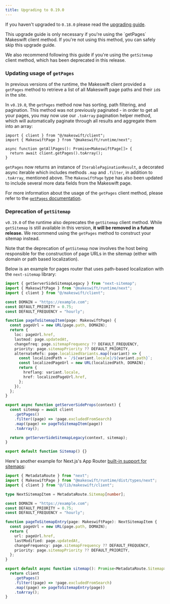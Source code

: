 ```yaml
---
title: Upgrading to 0.19.0
---
```


If you haven't upgraded to `0.18.0` please read the [upgrading guide](/developer/upgrading/0.18.0).

<Warning>
  This upgrade guide is only necessary if you're using the `getPages` Makeswift
  client method. If you're not using this method, you can safely skip this upgrade
  guide.

We also recommend following this guide if you're using the `getSitemap` client
method, which has been deprecated in this release.

</Warning>

### Updating usage of `getPages`

In previous versions of the runtime, the Makeswift client provided a `getPages`
method to retrieve a list of all Makeswift page paths and their `id`s in the site.

In `v0.19.0`, the `getPages` method now has sorting, path filtering, and
pagination. This method was not previously paginated - in order to get all your
pages, you may now use our `.toArray` pagination helper method, which will
automatically paginate through all results and aggregate them into an array:

```tsx get-all-pages.ts
import { client } from "@/makeswift/client";
import { MakeswiftPage } from "@makeswift/runtime/next";

async function getAllPages(): Promise<MakeswiftPage[]> {
  return await client.getPages().toArray();
}
```

`getPages` now returns an instance of `IterablePaginationResult`, a decorated
async iterable which includes methods `.map` and `.filter`, in addition to
`.toArray`, mentioned above. The `MakeswiftPage` type has also been updated to
include several more data fields from the Makeswift page.

For more information about the usage of the `getPages` client method, please
refer to the [`getPages` documentation](/developer/reference/client/get-pages).

### Deprecation of `getSitemap`

`v0.19.0` of the runtime also deprecates the `getSitemap` client method. While
`getSitemap` is still available in this version, **it will be removed in a
future release.** We recommend using the `getPages` method to construct your
sitemap instead.

Note that the deprecation of `getSitemap` now involves the host
being responsible for the construction of page URLs in the sitemap (either with
domain or path based localization).

Below is an example for pages router that uses path-based localization with the
`next-sitemap` library:

```ts pages/sitemap.xml.ts
import { getServerSideSitemapLegacy } from "next-sitemap";
import { MakeswiftPage } from "@makeswift/runtime/next";
import { client } from "@/makeswift/client";

const DOMAIN = "https://example.com";
const DEFAULT_PRIORITY = 0.75;
const DEFAULT_FREQUENCY = "hourly";

function pageToSitemapItem(page: MakeswiftPage) {
  const pageUrl = new URL(page.path, DOMAIN);
  return {
    loc: pageUrl.href,
    lastmod: page.updatedAt,
    changefreq: page.sitemapFrequency ?? DEFAULT_FREQUENCY,
    priority: page.sitemapPriority ?? DEFAULT_PRIORITY,
    alternateRefs: page.localizedVariants.map((variant) => {
      const localizedPath = `/${variant.locale}/${variant.path}`;
      const localizedPageUrl = new URL(localizedPath, DOMAIN);
      return {
        hreflang: variant.locale,
        href: localizedPageUrl.href,
      };
    }),
  };
}

export async function getServerSideProps(context) {
  const sitemap = await client
    .getPages()
    .filter((page) => !page.excludedFromSearch)
    .map((page) => pageToSitemapItem(page))
    .toArray();

  return getServerSideSitemapLegacy(context, sitemap);
}

export default function Sitemap() {}
```

Here's another example for Next.js's App Router [built-in support for
sitemaps](https://nextjs.org/docs/app/api-reference/file-conventions/metadata/sitemap):

```ts app/sitemap.ts
import { MetadataRoute } from "next";
import { MakeswiftPage } from "@makeswift/runtime/dist/types/next";
import { client } from "@/lib/makeswift/client";

type NextSitemapItem = MetadataRoute.Sitemap[number];

const DOMAIN = "https://example.com";
const DEFAULT_PRIORITY = 0.75;
const DEFAULT_FREQUENCY = "hourly";

function pageToSitemapEntry(page: MakeswiftPage): NextSitemapItem {
  const pageUrl = new URL(page.path, DOMAIN);
  return {
    url: pageUrl.href,
    lastModified: page.updatedAt,
    changeFrequency: page.sitemapFrequency ?? DEFAULT_FREQUENCY,
    priority: page.sitemapPriority ?? DEFAULT_PRIORITY,
  };
}

export default async function sitemap(): Promise<MetadataRoute.Sitemap> {
  return client
    .getPages()
    .filter((page) => !page.excludedFromSearch)
    .map((page) => pageToSitemapEntry(page))
    .toArray();
}
```
